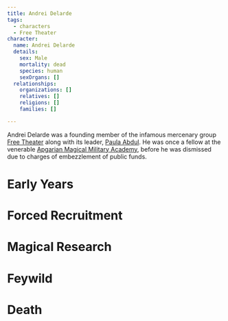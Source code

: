```yaml
---
title: Andrei Delarde
tags:
  - characters
  - Free Theater
character:
  name: Andrei Delarde
  details:
    sex: Male
    mortality: dead
    species: human
    sexOrgans: []
  relationships:
    organizations: []
    relatives: []
    religions: []
    families: []

---
```


Andrei Delarde was a founding member of the infamous mercenary group
[Free Theater](/organizations/free-theater/) along with its leader,
[Paula Abdul](/characters/paula-abdul/). He was once a fellow at the
venerable
[Apgarian Magical Military Academy](/organizations/apgarian-magical-military-academy/),
before he was dismissed due to charges of embezzlement of public funds.

# Early Years

# Forced Recruitment

# Magical Research

# Feywild

# Death
